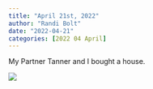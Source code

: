 ```yaml
---
title: "April 21st, 2022"
author: "Randi Bolt"
date: "2022-04-21"
categories: [2022 04 April]
---
```


My Partner Tanner and I bought a house.

![](../../img/new-house.jpg)
